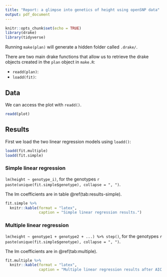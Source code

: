 ```yaml
---
title: "Report: a glimpse into genetics of height using openSNP data"
output: pdf_document
---
```


```r
knitr::opts_chunk$set(echo = TRUE)
library(drake)
library(tidyverse)
```

Running `make(plan)` will generate a hidden folder called `.drake/`. 

There are two main drake functions that allow us to retrieve the drake objects created in the `plan` object in `make.R`: 

- `readd(plan)`: 
- `loadd(fit)`:

## Data

We can access the plot with `readd()`.

```r
readd(plot)
```

## Results

First we load the two linear regression models using `loadd()`:

```r
loadd(fit.multiple)
loadd(fit.simple)

```

### Simple linear regression

`lm(height ~ genotype_i)`, for the genotypes `r paste(unique(fit.simple$genotype), collapse = ", ")`.

The lm coefficients are in table \@ref(tab:results-simple).

```r
fit.simple %>% 
  knitr::kable(format = "latex", 
               caption = "Simple linear regression results.")
```

### Multiple linear regression

`lm(height ~ genotype1 + genotype2 + ...) %>% step()`, for the genotypes `r paste(unique(fit.simple$genotype), collapse = ", ")`.

The lm coefficients are in \@ref(tab:multiple).

```r
fit.multiple %>% 
  knitr::kable(format = "latex", 
               caption = "Multiple linear regression results after AIC.")
```
